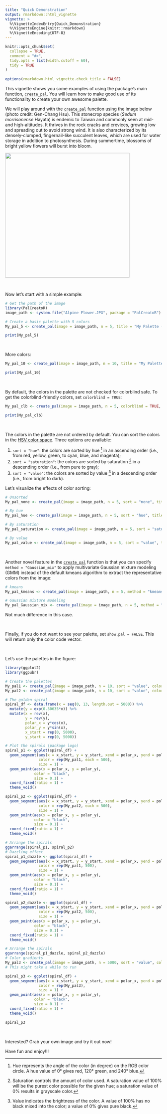 ```yaml
---
title: "Quick Demonstration"
output: rmarkdown::html_vignette
vignette: >
  %\VignetteIndexEntry{Quick_Demonstration}
  %\VignetteEngine{knitr::rmarkdown}
  %\VignetteEncoding{UTF-8}
---
```



```r
knitr::opts_chunk$set(
  collapse = TRUE,
  comment = "#>",
  tidy.opts = list(width.cutoff = 60), 
  tidy = TRUE
)
 
options(rmarkdown.html_vignette.check_title = FALSE)
```

This vignette shows you some examples of using the package's main function, [`create_pal`](https://genchanghsu.github.io/PalCreatoR/reference/create_pal.html). You will learn how to make good use of its functionality to create your own awesome palette.   

We will play around with the [`create_pal`](https://genchanghsu.github.io/PalCreatoR/reference/create_pal.html) function using the image below (photo credit: Gen-Chang Hsu). This stonecrop species (*Sedum morrisonense* Hayata) is endemic to Taiwan and commonly seen at mid- and high-altitudes. It thrives in the rock cracks and crevices, growing low and spreading out to avoid strong wind. It is also characterized by its densely-clumped, fingernail-like succulent leaves, which are used for water storage in addition to photosynthesis. During summertime, blossoms of bright yellow flowers will burst into bloom.

<img src = "C:/Users/Win7/Desktop/PalCreatoR/inst/Alpine Flower.JPG" align = "center" height = "400" />

<br>

Now let's start with a simple example:
```r
# Get the path of the image
library(PalCreatoR) 
image_path <- system.file("Alpine Flower.JPG", package = "PalCreatoR")

# Create a basic palette with 5 colors
My_pal_5 <- create_pal(image = image_path, n = 5, title = "My Palette (n = 5)")

print(My_pal_5)
```

<br>

More colors:
```r
My_pal_10 <- create_pal(image = image_path, n = 10, title = "My Palette (n = 10)")

print(My_pal_10)
```

<br>

By default, the colors in the palette are not checked for colorblind safe. To get the colorblind-friendly colors, set `colorblind = TRUE`:
```r
My_pal_clb <- create_pal(image = image_path, n = 5, colorblind = TRUE, title = "My Palette \n (colorblind-friendly)")

print(My_pal_clb)
```

<br>

The colors in the palette are not ordered by default. You can sort the colors in the [HSV color space](https://en.wikipedia.org/wiki/HSL_and_HSV). Three options are available:
<ol>
  <li>`sort = "hue"`: the colors are sorted by hue ^[Hue represents the angle of the color (in degree) on the RGB color circle. A hue value of 0° gives red, 120° green, and 240° blue.] in an ascending order (i.e., from red, yellow, green, to cyan, blue, and magenta);</li>
  <li>`sort = "saturation"`: the colors are sorted by saturation ^[Saturation controls the amount of color used. A saturation value of 100% will be the purest color possible for the given hue; a saturation value of 0% results in grayscale color.] in a descending order (i.e., from pure to gray);</li>
  <li>`sort = "value"`: the colors are sorted by value ^[Value indicates the brightness of the color. A value of 100% has no black mixed into the color; a value of 0% gives pure black.] in a descending order (i.e., from bright to dark).</li>
</ol>

Let's visualize the effects of color sorting:
```r
# Unsorted
My_pal_none <- create_pal(image = image_path, n = 5, sort = "none", title = "My Palette \n (unsorted)")

# By hue
My_pal_hue <- create_pal(image = image_path, n = 5, sort = "hue", title = "My Palette \n (sorted by hue)")

# By saturation
My_pal_saturation <- create_pal(image = image_path, n = 5, sort = "saturation", title = "My Palette \n (sorted by saturation)")

# By value
My_pal_value <- create_pal(image = image_path, n = 5, sort = "value", title = "My Palette \n (sorted by value)")
```

<br>

Another novel feature in the [`create_pal`](https://genchanghsu.github.io/PalCreatoR/reference/create_pal.html) function is that you can specify `method = "Gaussian_mix"` to apply multivariate Gaussian mixture modeling (GMM)
instead of the default kmeans algorithm to extract the representative colors from the image: 

```r
# kmeans
My_pal_kmeans <- create_pal(image = image_path, n = 5, method = "kmeans", sort = "value", title = "My Palette \n (kmeans)")

# Gaussian mixture modeling
My_pal_Gaussian_mix <- create_pal(image = image_path, n = 5, method = "Gaussian_mix", sort = "value", title = "My Palette \n (GMM)")
```

Not much difference in this case.

<br>

Finally, if you do not want to see your palette, set `show.pal = FALSE`. This will return only the color code vector. 

<br>

Let's use the palettes in the figure:
```r
library(ggplot2)
library(ggpubr)

# Create the palettes
My_pal1 <- create_pal(image = image_path, n = 10, sort = "value", colorblind = FALSE, show.pal = F)
My_pal2 <- create_pal(image = image_path, n = 10, sort = "value", colorblind = TRUE, show.pal = F)

# The golden spiral
spiral_df <- data.frame(x = seq(0, 13, length.out = 5000)) %>%
  mutate(y = exp(0.30635*x)) %>%
  mutate(x = rev(x),
         y = rev(y),
         polar_x = y*cos(x),
         polar_y = y*sin(x),
         x_start = rep(0, 5000),
         y_start = rep(0, 5000))

# Plot the spirals (package logo)
spiral_p1 <- ggplot(spiral_df) +
  geom_segment(aes(x = x_start, y = y_start, xend = polar_x, yend = polar_y),
               color = rep(My_pal1, each = 500),
               size = 1) +
  geom_point(aes(x = polar_x, y = polar_y),
             color = "black",
             size = 0.1) +
  coord_fixed(ratio = 1) +
  theme_void()

spiral_p2 <- ggplot(spiral_df) +
  geom_segment(aes(x = x_start, y = y_start, xend = polar_x, yend = polar_y),
               color = rep(My_pal2, each = 500),
               size = 1) +
  geom_point(aes(x = polar_x, y = polar_y),
             color = "black",
             size = 0.1) +
  coord_fixed(ratio = 1) +
  theme_void()

# Arrange the spirals
ggarrange(spiral_p1, spiral_p2)
# Dazzling effect
spiral_p1_dazzle <- ggplot(spiral_df) +
  geom_segment(aes(x = x_start, y = y_start, xend = polar_x, yend = polar_y),
               color = rep(My_pal1, 500),
               size = 1) +
  geom_point(aes(x = polar_x, y = polar_y),
             color = "black",
             size = 0.1) +
  coord_fixed(ratio = 1) +
  theme_void()

spiral_p2_dazzle <- ggplot(spiral_df) +
  geom_segment(aes(x = x_start, y = y_start, xend = polar_x, yend = polar_y),
               color = rep(My_pal2, 500),
               size = 1) +
  geom_point(aes(x = polar_x, y = polar_y),
             color = "black",
             size = 0.1) +
  coord_fixed(ratio = 1) +
  theme_void()

# Arrange the spirals
ggarrange(spiral_p1_dazzle, spiral_p2_dazzle)
# Color gradients
My_pal3 <- create_pal(image = image_path, n = 5000, sort = "value", colorblind = FALSE, show.pal = F) 
# This might take a while to run

spiral_p3 <- ggplot(spiral_df) +
  geom_segment(aes(x = x_start, y = y_start, xend = polar_x, yend = polar_y),
               color = rep(My_pal3),
               size = 1) +
  geom_point(aes(x = polar_x, y = polar_y),
             color = "black",
             size = 0.1) +
  coord_fixed(ratio = 1) +
  theme_void()

spiral_p3
```

<br>

Interested? Grab your own image and try it out now!

Have fun and enjoy!!!





